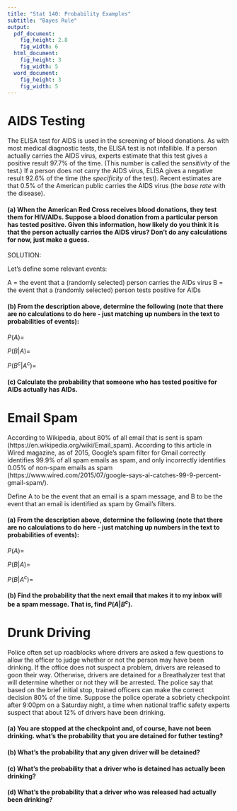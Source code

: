 ```yaml
---
title: "Stat 140: Probability Examples"
subtitle: "Bayes Rule"
output:
  pdf_document:
    fig_height: 2.8
    fig_width: 6
  html_document:
    fig_height: 3
    fig_width: 5
  word_document:
    fig_height: 3
    fig_width: 5
---
```


# AIDS Testing

The ELISA test for AIDS is used in the screening of blood donations.  As with most medical diagnostic tests, the ELISA test is not infallible.  If a person actually carries the AIDS virus, experts estimate that this test gives a positive result 97.7% of the time.  (This number is called the *sensitivity* of the test.)  If a person does not carry the AIDS virus, ELISA gives a negative result 92.6% of the time (the *specificity* of the test).  Recent estimates are that 0.5% of the American public carries the AIDS virus (the *base rate* with the disease).

#### (a) When the American Red Cross receives blood donations, they test them for HIV/AIDs. Suppose a blood donation from a particular person has tested positive.  Given this information, how likely do you think it is that the person actually carries the AIDS virus?  Don't do any calculations for now, just make a guess.

SOLUTION:

\vspace{1cm}

Let's define some relevant events:

A = the event that a (randomly selected) person carries the AIDs virus
B = the event that a (randomly selected) person tests positive for AIDs

#### (b) From the description above, determine the following (note that there are no calculations to do here - just matching up numbers in the text to probabilities of events):

$P(A) =$

$P(B|A) =$

$P(B^c|A^c) =$


#### (c) Calculate the probability that someone who has tested positive for AIDs actually has AIDs.


\newpage

# Email Spam

According to Wikipedia, about 80% of all email that is sent is spam (https://en.wikipedia.org/wiki/Email_spam).  According to this article in Wired magazine, as of 2015, Google's spam filter for Gmail correctly identifies 99.9% of all spam emails as spam, and only incorrectly identifies 0.05% of non-spam emails as spam (https://www.wired.com/2015/07/google-says-ai-catches-99-9-percent-gmail-spam/).

Define A to be the event that an email is a spam message, and B to be the event that an email is identified as spam by Gmail's filters.

#### (a) From the description above, determine the following (note that there are no calculations to do here - just matching up numbers in the text to probabilities of events):

$P(A) =$

$P(B | A) =$

$P(B | A^c) =$

#### (b) Find the probability that the next email that makes it to my inbox will be a spam message. That is, find $P(A | B^c)$.



\newpage

# Drunk Driving

Police often set up roadblocks where drivers are asked a few questions to allow the officer to judge whether or not the person may have been drinking.  If the office does not suspect a problem, drivers are released to goon their way.  Otherwise, drivers are detained for a Breathalyzer test that will determine whether or not they will be arrested.  The police say that based on the brief initial stop, trained officers can make the correct decision 80% of the time.  Suppose the police operate a sobriety checkpoint after 9:00pm on a Saturday night, a time when national traffic safety experts suspect that about 12% of drivers have been drinking.

#### (a) You are stopped at the checkpoint and, of course, have not been drinking.  what's the probability that you are detained for futher testing?

\vspace{3cm}

#### (b) What's the probability that any given driver will be detained?

\vspace{3cm}

#### (c) What's the probability that a driver who is detained has actually been drinking?

\vspace{3cm}

#### (d) What's the probability that a driver who was released had actually been drinking?

